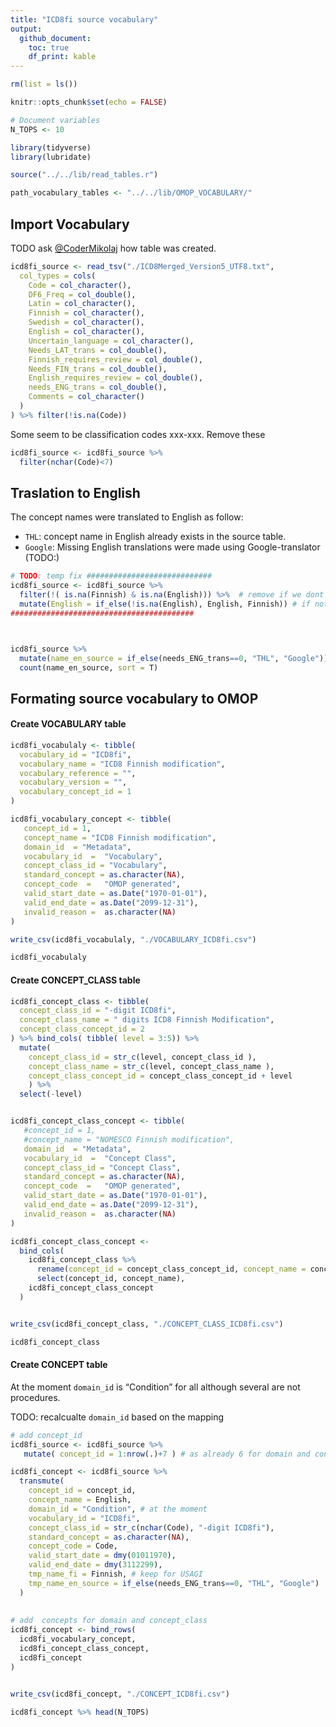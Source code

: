```yaml
---
title: "ICD8fi source vocabulary"
output:
  github_document:
    toc: true
    df_print: kable
---
```


```r
rm(list = ls())

knitr::opts_chunk$set(echo = FALSE)

# Document variables 
N_TOPS <- 10

library(tidyverse)
library(lubridate)

source("../../lib/read_tables.r")

path_vocabulary_tables <- "../../lib/OMOP_VOCABULARY/"

```

## Import Vocabulary

TODO ask  [\@CoderMikolaj](github.com/CoderMikolaj) how table was created. 

```r
icd8fi_source <- read_tsv("./ICD8Merged_Version5_UTF8.txt", 
  col_types = cols(
    Code = col_character(),
    DF6_Freq = col_double(),
    Latin = col_character(),
    Finnish = col_character(),
    Swedish = col_character(),
    English = col_character(),
    Uncertain_language = col_character(),
    Needs_LAT_trans = col_double(),
    Finnish_requires_review = col_double(),
    Needs_FIN_trans = col_double(),
    English_requires_review = col_double(),
    needs_ENG_trans = col_double(),
    Comments = col_character()
  )
) %>% filter(!is.na(Code))
```

Some seem to be classification codes xxx-xxx. Remove these

```r
icd8fi_source <- icd8fi_source %>%
  filter(nchar(Code)<7)
```




## Traslation to English 
The concept names were translated to English as follow: 

- `THL`: concept name in English already exists in the source table. 
- `Google`: Missing English translations were made using Google-translator (TODO:)


```r
# TODO: temp fix ############################
icd8fi_source <- icd8fi_source %>% 
  filter(!( is.na(Finnish) & is.na(English))) %>%  # remove if we dont have a name eng or fi
  mutate(English = if_else(!is.na(English), English, Finnish)) # if not english set the fi name, will be traslated
#########################################



icd8fi_source %>% 
  mutate(name_en_source = if_else(needs_ENG_trans==0, "THL", "Google")) %>%
  count(name_en_source, sort = T)
```

## Formating source vocabulary to OMOP

#### Create VOCABULARY table
```r
icd8fi_vocabulaly <- tibble(
  vocabulary_id = "ICD8fi", 
  vocabulary_name = "ICD8 Finnish modification",
  vocabulary_reference = "", 
  vocabulary_version = "", 
  vocabulary_concept_id = 1
)

icd8fi_vocabulary_concept <- tibble(
   concept_id = 1,                                                                
   concept_name = "ICD8 Finnish modification",
   domain_id  = "Metadata",                                                            
   vocabulary_id  =  "Vocabulary",                                                             
   concept_class_id = "Vocabulary",                                                             
   standard_concept = as.character(NA),                                                                      
   concept_code  =   "OMOP generated",                                                         
   valid_start_date = as.Date("1970-01-01"),                                                                     
   valid_end_date = as.Date("2099-12-31"),                                                                  
   invalid_reason =  as.character(NA)   
)

write_csv(icd8fi_vocabulaly, "./VOCABULARY_ICD8fi.csv")

icd8fi_vocabulaly
```

#### Create CONCEPT_CLASS table
```r
icd8fi_concept_class <- tibble(
  concept_class_id = "-digit ICD8fi", 
  concept_class_name = " digits ICD8 Finnish Modification",
  concept_class_concept_id = 2
) %>% bind_cols( tibble( level = 3:5)) %>% 
  mutate(
    concept_class_id = str_c(level, concept_class_id ), 
    concept_class_name = str_c(level, concept_class_name ), 
    concept_class_concept_id = concept_class_concept_id + level
    ) %>% 
  select(-level)


icd8fi_concept_class_concept <- tibble(
   #concept_id = 1,                                                                
   #concept_name = "NOMESCO Finnish modification",
   domain_id  = "Metadata",                                                            
   vocabulary_id  =  "Concept Class",                                                             
   concept_class_id = "Concept Class",                                                             
   standard_concept = as.character(NA),                                                                      
   concept_code  =   "OMOP generated",                                                         
   valid_start_date = as.Date("1970-01-01"),                                                                     
   valid_end_date = as.Date("2099-12-31"),                                                                  
   invalid_reason =  as.character(NA)   
)

icd8fi_concept_class_concept <- 
  bind_cols(
    icd8fi_concept_class %>% 
      rename(concept_id = concept_class_concept_id, concept_name = concept_class_id) %>% 
      select(concept_id, concept_name), 
    icd8fi_concept_class_concept
  )


write_csv(icd8fi_concept_class, "./CONCEPT_CLASS_ICD8fi.csv")

icd8fi_concept_class
```


#### Create CONCEPT table 

At the moment `domain_id` is "Condition" for all although several are not procedures. 

TODO: recalcualte `domain_id` based on the mapping 

```r

# add concept_id
icd8fi_source <- icd8fi_source %>% 
   mutate( concept_id = 1:nrow(.)+7 ) # as already 6 for domain and concept_class

icd8fi_concept <- icd8fi_source %>% 
  transmute(
    concept_id = concept_id, 
    concept_name = English,
    domain_id = "Condition", # at the moment
    vocabulary_id = "ICD8fi", 
    concept_class_id = str_c(nchar(Code), "-digit ICD8fi"), 
    standard_concept = as.character(NA), 
    concept_code = Code, 
    valid_start_date = dmy(01011970), 
    valid_end_date = dmy(3112299), 
    tmp_name_fi = Finnish, # keep for USAGI
    tmp_name_en_source = if_else(needs_ENG_trans==0, "THL", "Google")
  ) 
    
        
# add  concepts for domain and concept_class
icd8fi_concept <- bind_rows(
  icd8fi_vocabulary_concept, 
  icd8fi_concept_class_concept, 
  icd8fi_concept
)


write_csv(icd8fi_concept, "./CONCEPT_ICD8fi.csv")

icd8fi_concept %>% head(N_TOPS)
```



















